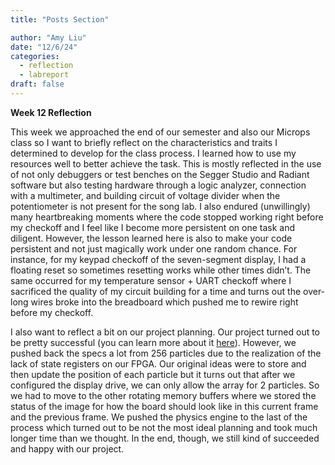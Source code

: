 ```yaml
---
title: "Posts Section"

author: "Amy Liu"
date: "12/6/24"
categories:
  - reflection
  - labreport
draft: false
---
```


**Week 12 Reflection**<br>

This week we approached the end of our semester and also our Microps class so I want to briefly reflect on the characteristics and traits I determined to develop for the class process. I learned how to use my resources well to better achieve the task. This is mostly reflected in the use of not only debuggers or test benches on the Segger Studio and Radiant software but also testing hardware through a logic analyzer, connection with a multimeter, and building circuit of voltage divider when the potentiometer is not present for the song lab. I also endured (unwillingly) many heartbreaking moments where the code stopped working right before my checkoff and I feel like I become more persistent on one task and diligent. However, the lesson learned here is also to make your code persistent and not just magically work under one random chance. For instance, for my keypad checkoff of the seven-segment display, I had a floating reset so sometimes resetting works while other times didn't. The same occurred for my temperature sensor + UART checkoff where I sacrificed the quality of my circuit building for a time and turns out the over-long wires broke into the breadboard which pushed me to rewire right before my checkoff.

I also want to reflect a bit on our project planning. Our project turned out to be pretty successful (you can learn more about it [here](https://interactive-physics-engine.netlify.app/)). However, we pushed back the specs a lot from 256 particles due to the realization of the lack of state registers on our FPGA. Our original ideas were to store and then update the position of each particle but it turns out that after we configured the display drive, we can only allow the array for 2 particles. So we had to move to the other rotating memory buffers where we stored the status of the image for how the board should look like in this current frame and the previous frame. We pushed the physics engine to the last of the process which turned out to be not the most ideal planning and took much longer time than we thought. In the end, though, we still kind of succeeded and happy with our project.
‌